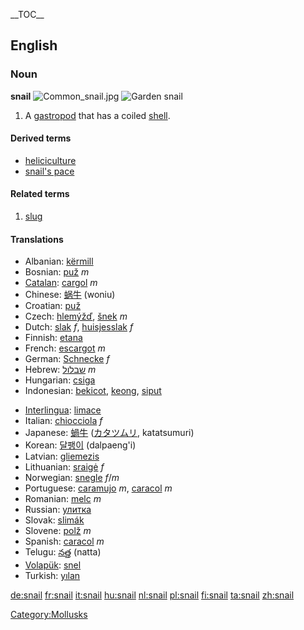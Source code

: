 {{wikipedia}} __TOC__
==English==

===Noun===
'''snail'''
[[Image:Common snail.jpg|thumb]]
[[Image:Snail2.JPG|thumb|Garden snail]]
# A [[gastropod]] that has a coiled [[shell]].

====Derived terms====
* [[heliciculture]]
* [[snail's pace]]

====Related terms====
#[[slug]]

{{Flowbreak}}
====Translations====
{{top}}
*Albanian: [[kërmill]]
*Bosnian: [[puž]] ''m''
*[[Catalan]]: [[cargol]] ''m''
*Chinese: [[蜗牛]] (woniu)
*Croatian: [[puž]]
*Czech: [[hlemýžď]], [[šnek]] ''m''
*Dutch: [[slak]] ''f'', [[huisjesslak]] ''f''
*Finnish: [[etana]]
*French: [[escargot]] ''m''
*German: [[Schnecke]] ''f''
*Hebrew: [[שבלול]] ''m''
*Hungarian: [[csiga]]
*Indonesian: [[bekicot]], [[keong]], [[siput]]
{{mid}}
*[[Interlingua]]: [[limace]]
*Italian: [[chiocciola]] ''f''
*Japanese: [[蝸牛]] ([[カタツムリ]], katatsumuri)
*Korean: [[달팽이]] (dalpaeng'i)
*Latvian: [[gliemezis]] {{m}}
*Lithuanian: [[sraigė]] ''f''
*Norwegian: [[snegle]] ''f''/''m''
*Portuguese: [[caramujo]] ''m'', [[caracol]] ''m''
*Romanian: [[melc]] ''m''
*Russian: [[улитка]] {{f}}
*Slovak: [[slimák]]
*Slovene: [[polž]] ''m''
*Spanish: [[caracol]] ''m''
*Telugu: [[నత్త]] (natta)
*[[Volapük]]: [[snel]]
*Turkish: [[yılan]]
{{bottom}}

[[Category:Mollusks]]

[[de:snail]]
[[fr:snail]]
[[it:snail]]
[[hu:snail]]
[[nl:snail]]
[[pl:snail]]
[[fi:snail]]
[[ta:snail]]
[[zh:snail]]